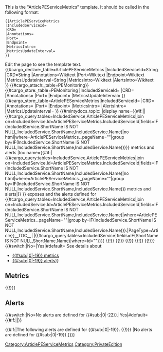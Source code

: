 <noinclude>
This is the "ArticlePEServiceMetrics" template.
It should be called in the following format:
<pre>
{{ArticlePEServiceMetrics
|IncludedServiceId=
|CRD=
|Annotations=
|Port=
|Endpoint=
|MetricsIntro=
|MetricsUpdateInterval=
}}
</pre>
Edit the page to see the template text.
{{#cargo_declare:_table=ArticlePEServiceMetrics
|IncludedServiceId=String
|CRD=String
|Annotations=Wikitext
|Port=Wikitext
|Endpoint=Wikitext
|MetricsUpdateInterval=String
|MetricsIntro=Wikitext
|AlertsIntro=Wikitext
}}
{{#cargo_attach:_table=PEMonitoring}}
</noinclude><includeonly>[[Category:ArticlePEServiceMetrics]]
{{#cargo_store:_table=PEMonitoring
|IncludedServiceId={{{IncludedServiceId|}}}
|CRD={{{CRD|}}}
|Annotations={{{Annotations|}}}
|Port={{{Port|}}}
|Endpoint={{{Endpoint|}}}
|MetricsUpdateInterval={{{MetricsUpdateInterval|}}} }}
{{#cargo_store:_table=ArticlePEServiceMetrics|IncludedServiceId={{{IncludedServiceId|}}}
|CRD={{{CRD|}}}
|Annotations={{{Annotations|}}}
|Port={{{Port|}}}
|Endpoint={{{Endpoint|}}}
|MetricsIntro={{{MetricsIntro|}}}
|AlertsIntro={{{AlertsIntro|}}}
|MetricsUpdateInterval={{{MetricsUpdateInterval|}}} }}<!-- Set MintyDocs topic, including a switch for different treatment for Manual pages -->{{#mintydocs_topic:
|display name={{#if:{{{AltServiceDisplayName|}}}|{{{AltServiceDisplayName}}}|{{#cargo_query:tables=IncludedService,ArticlePEServiceMetrics|join on=IncludedService.Id=ArticlePEServiceMetrics.IncludedServiceId|fields=IF(IncludedService.ShortName IS NOT NULL,IncludedService.ShortName,IncludedService.Name)|no html|where=ArticlePEServiceMetrics._pageName="{{FULLPAGENAME}}"|group by=IF(IncludedService.ShortName IS NOT NULL,IncludedService.ShortName,IncludedService.Name)}}}} metrics and alerts
|toc name={{#if:{{{AltServiceDisplayName|}}}|{{#cargo_query:tables=IncludedService,ArticlePEServiceMetrics|join on=IncludedService.Id=ArticlePEServiceMetrics.IncludedServiceId|fields=IF(IncludedService.ShortName IS NOT NULL,IncludedService.ShortName,IncludedService.Name)|no html|where=ArticlePEServiceMetrics._pageName="{{FULLPAGENAME}}"|group by=IF(IncludedService.ShortName IS NOT NULL,IncludedService.ShortName,IncludedService.Name)}} metrics and alerts|}}
}}<!-- Defining the EPPO Header; all parameters need to be passed to it -->{{EPPOHead|Context=Find the metrics {{#cargo_query:tables=IncludedService,ArticlePEServiceMetrics|join on=IncludedService.Id=ArticlePEServiceMetrics.IncludedServiceId|fields=IF(IncludedService.ShortName IS NOT NULL,IncludedService.ShortName,IncludedService.Name)|where=ArticlePEServiceMetrics._pageName="{{FULLPAGENAME}}"|group by=IF(IncludedService.ShortName IS NOT NULL,IncludedService.ShortName,IncludedService.Name)}} exposes and the alerts defined for {{#cargo_query:tables=IncludedService,ArticlePEServiceMetrics|join on=IncludedService.Id=ArticlePEServiceMetrics.IncludedServiceId|fields=IF(IncludedService.ShortName IS NOT NULL,IncludedService.ShortName,IncludedService.Name)|where=ArticlePEServiceMetrics._pageName="{{FULLPAGENAME}}"|group by=IF(IncludedService.ShortName IS NOT NULL,IncludedService.ShortName,IncludedService.Name)}}.|PageType=Article}}__TOC__
{{{!}}
! '''Service'''
!'''CRD or annotations?'''
!'''Port'''
!style="width: 30%" {{!}} '''Endpoint/Selector'''
!'''Metrics update interval'''
{{!}}-
{{!}} {{#if:{{{AltServiceDisplayName|}}}|{{{AltServiceDisplayName}}}|{{#cargo_query:tables=IncludedService|fields=IF(ShortName IS NOT NULL,ShortName,Name)|where=Id="{{{IncludedServiceId}}}"}}}}
{{!}}{{{CRD|}}}{{{Annotations|}}}
{{!}}{{{Port|}}}
{{!}}{{{Endpoint|}}}
{{!}}{{{MetricsUpdateInterval|}}}
{{!}}}
{{#switch:{{{AlertsDefined}}}|No=|Yes|#default=
See details about:
* [[{{FULLPAGENAME}}#Metrics|{{#sub:{{MINTYDOCSDISPLAYNAME}}|0|-19}} metrics]]
* [[{{FULLPAGENAME}}#Alerts|{{#sub:{{MINTYDOCSDISPLAYNAME}}|0|-19}} alerts]]}}
{{AnchorDiv|Metrics}}
==Metrics==
{{{MetricsIntro|}}}
{{{!}} class="sortable"
! '''Metric and description'''
! Metric details
! Indicator of
{{!}}-
{{{PEMetric|}}}
{{!}}}

{{AnchorDiv|Alerts}}
==Alerts==
{{#switch:{{{AlertsDefined}}}|No=No alerts are defined for {{#sub:{{MINTYDOCSMANUAL}}|0|-22}}.|Yes|#default={{#if:{{{AlertsIntro|}}}|{{{AlertsIntro}}}|}}

{{#if:{{{PEAlert|}}}|The following alerts are defined for {{#sub:{{MINTYDOCSDISPLAYNAME}}|0|-19}}.
{{{!}}
! '''Alert'''
! '''Severity'''
! '''Description'''
! '''Based on'''
! '''Threshold'''
{{{PEAlert|}}}
{{!}}}
|No alerts are defined for {{#sub:{{MINTYDOCSDISPLAYNAME}}|0|-19}}.}}}}

</includeonly><noinclude>[[Category:PrivateEdition]]</noinclude>